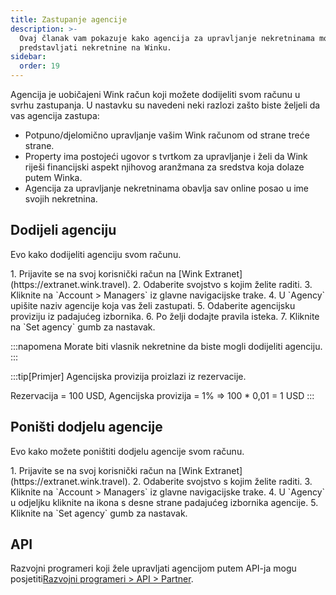 ```yaml
---
title: Zastupanje agencije
description: >-
  Ovaj članak vam pokazuje kako agencija za upravljanje nekretninama može
  predstavljati nekretnine na Winku.
sidebar:
  order: 19
---
```


Agencija je uobičajeni Wink račun koji možete dodijeliti svom računu u svrhu zastupanja. U nastavku su navedeni neki razlozi zašto biste željeli da vas agencija zastupa:

* Potpuno/djelomično upravljanje vašim Wink računom od strane treće strane.
* Property ima postojeći ugovor s tvrtkom za upravljanje i želi da Wink riješi financijski aspekt njihovog aranžmana za sredstva koja dolaze putem Winka.
* Agencija za upravljanje nekretninama obavlja sav online posao u ime svojih nekretnina.

## Dodijeli agenciju

Evo kako dodijeliti agenciju svom računu.

<Steps>
  1. Prijavite se na svoj korisnički račun na [Wink Extranet](https://extranet.wink.travel).
  2. Odaberite svojstvo s kojim želite raditi.
  3. Kliknite na `Account > Managers` iz glavne navigacijske trake.
  4. U `Agency` upišite naziv agencije koja vas želi zastupati.
  5. Odaberite agencijsku proviziju iz padajućeg izbornika.
  6. Po želji dodajte pravila isteka.
  7. Kliknite na `Set agency` gumb za nastavak.
</Steps>


:::napomena
Morate biti vlasnik nekretnine da biste mogli dodijeliti agenciju.
:::

:::tip\[Primjer]
Agencijska provizija proizlazi iz rezervacije.

Rezervacija = 100 USD, Agencijska provizija = 1% => 100 \* 0,01 = 1 USD
:::

## Poništi dodjelu agencije

Evo kako možete poništiti dodjelu agencije svom računu.

<Steps>
  1. Prijavite se na svoj korisnički račun na [Wink Extranet](https://extranet.wink.travel).
  2. Odaberite svojstvo s kojim želite raditi.
  3. Kliknite na `Account > Managers` iz glavne navigacijske trake.
  4. U `Agency` u odjeljku kliknite na <Badge text="x" variant="danger" size="small" /> ikona s desne strane padajućeg izbornika agencije.
  5. Kliknite na `Set agency` gumb za nastavak.
</Steps>


## API

Razvojni programeri koji žele upravljati agencijom putem API-ja mogu posjetiti[Razvojni programeri > API > Partner](/developers/apis/#affiliate-api).

